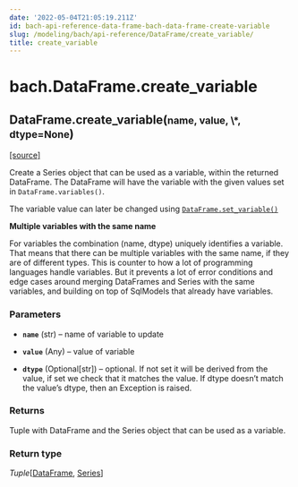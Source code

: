 ```yaml
---
date: '2022-05-04T21:05:19.211Z'
id: bach-api-reference-data-frame-bach-data-frame-create-variable
slug: /modeling/bach/api-reference/DataFrame/create_variable/
title: create_variable
---
```


# bach.DataFrame.create_variable

<div className="method">

<h2 className="signature-method"><span className="additional-name">DataFrame.</span><span className="name">create_variable(</span><small className="parameter-list"><span className="parameter" id="name">name</span>, <span className="parameter" id="value">value</span>, <span className="parameter" id="*">\*</span>, <span className="parameter" id="dtype">dtype=None</span></small>)</h2>


&#8203;<span className="view-source">[[source]](https://github.com/objectiv/objectiv-analytics/blob/main/bach/bach/dataframe.py)</span>

<div className="content">

Create a Series object that can be used as a variable, within the returned DataFrame. The
DataFrame will have the variable with the given values set in `DataFrame.variables()`.

The variable value can later be changed using [`DataFrame.set_variable()`](/modeling/bach/api-reference/DataFrame/bach.DataFrame.set_variable.mdx)

**Multiple variables with the same name**

For variables the combination (name, dtype) uniquely identifies a variable. That means that there
can be multiple variables with the same name, if they are of different types. This is counter to
how a lot of programming languages handle variables. But it prevents a lot of error conditions and
edge cases around merging DataFrames and Series with the same variables, and building on top of
SqlModels that already have variables.


### Parameters

* **`name`** (str) – name of variable to update


* **`value`** (Any) – value of variable


* **`dtype`** (Optional[str]) – optional. If not set it will be derived from the value, if set we check that it
matches the value. If dtype doesn’t match the value’s dtype, then an Exception is raised.





### Returns

Tuple with DataFrame and the Series object that can be used as a variable.



### Return type

*Tuple*[[DataFrame](/modeling/bach/api-reference/DataFrame/index.mdx), [Series](/modeling/bach/api-reference/Series/index.mdx)]



</div>


</div>
